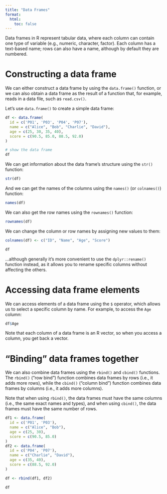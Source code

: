 ```yaml
---
title: "Data Frames"
format:
  html:
    toc: false
---
```


Data frames in R represent tabular data, where each column can contain one type of variable (e.g., numeric, character, factor). Each column has a text-based name; rows can also have a name, although by default they are numbered.

# Constructing a data frame

We can either construct a data frame by using the `data.frame()` function, or we can also obtain a data frame as the result of a function that, for example, reads in a data file, such as `read.csv()`.

Let's use `data.frame()` to create a simple data frame:

```r
df <- data.frame(
  id = c('P01', 'P03', 'P04', 'P07'),
  name = c("Alice", "Bob", "Charlie", "David"),
  age = c(25, 30, 35, 40),
  score = c(90.5, 85.0, 88.5, 92.0)
)

# show the data frame
df
```

We can get information about the data frame's structure using the `str()` function:

```r
str(df)
```

And we can get the names of the columns using the `names()` (or `colnames()`) function:
```r
names(df)
```

We can also get the row names using the `rownames()` function:

```r
rownames(df)
```

We can change the column or row names by assigning new values to them:
```r
colnames(df) <- c("ID", "Name", "Age", "Score")

df
```

...although generally it's more convenient to use the `dplyr::rename()` function instead, as it allows you to rename specific columns without affecting the others.

# Accessing data frame elements

We can access elements of a data frame using the `$` operator, which allows us to select a specific column by name. For example, to access the `Age` column:

```r
df$Age
```

Note that each column of a data frame is an R vector, so when you access a column, you get back a vector.

# "Binding" data frames together

We can also combine data frames using the `rbind()` and `cbind()` functions. The `rbind()` ("row bind") function combines data frames by rows (i.e., it adds more rows), while the `cbind()` ("column bind") function combines data frames by columns (i.e., it adds more columns).

Note that when using `rbind()`, the data frames must have the same columns (i.e., the same exact names and types), and when using `cbind()`, the data frames must have the same number of rows.

```r
df1 <- data.frame(
  id = c('P01', 'P03'),
  name = c("Alice", "Bob"),
  age = c(25, 30),
  score = c(90.5, 85.0)
)
df2 <- data.frame(
  id = c('P04', 'P07'),
  name = c("Charlie", "David"),
  age = c(35, 40),
  score = c(88.5, 92.0)
)

df <- rbind(df1, df2)

df
```